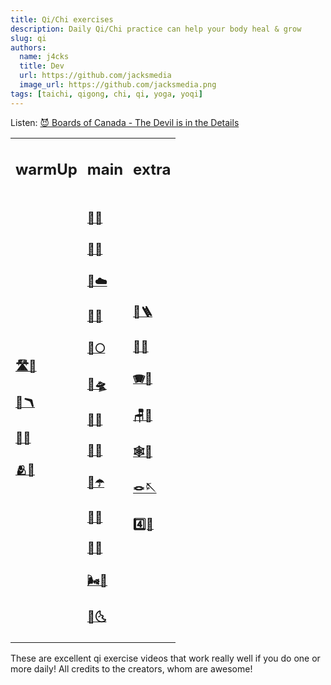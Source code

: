```yaml
---
title: Qi/Chi exercises
description: Daily Qi/Chi practice can help your body heal & grow
slug: qi
authors:
  name: j4cks
  title: Dev
  url: https://github.com/jacksmedia
  image_url: https://github.com/jacksmedia.png
tags: [taichi, qigong, chi, qi, yoga, yoqi]
---
```


<!-- Custom component -->

Listen:
[😈 Boards of Canada - The Devil is in the Details](https://www.youtube.com/watch?v=N2jNdHnOsG8)

<Timecalc />

<table>
  <tr>
    <td><h2 class="">warmUp</h2></td>
    <td><h2 class="">main</h2></td>
    <td><h2 class="">extra</h2></td>
  </tr>
  <tr>
    <td>
        <div class="no-bullet"><a href="https://www.youtube.com/watch?v=X3-gKPNyrTA?t=26"><h3>🛣🧘</h3></a></div>
        <div class="no-bullet"><a href="https://youtu.be/50txkOrJn9o?t=41"><h3>🦩🪃</h3></a></div>
        <div class="no-bullet"><a href="https://youtu.be/SedzswEwpPw?t=51"><h3>🧣🧘</h3></a></div>
        <div class="no-bullet"><a href="https://youtu.be/jOfshreyu4w"><h3>🫂🏅</h3></a></div>
    </td>
    <td>
        <div class="no-bullet"><a href="https://youtu.be/cEOS2zoyQw4?t=89"><h3>🦆🌊</h3></a></div>
        <div class="no-bullet"><a href="https://youtu.be/HMbT-CPVl2k"><h3>🍵🐵</h3></a></div>
        <div class="no-bullet"><a href="https://www.youtube.com/watch?v=enk0bOv-gF8?t=17"><h3>🦇☁️</h3></a></div>
        <div class="no-bullet"><a href="https://www.youtube.com/watch?v=IyINAjEoTIs?t=80"><h3>🦅🌴</h3></a></div>
        <div class="no-bullet"><a href="https://www.youtube.com/watch?v=OPcZlXYcdMA?t=31"><h3>🐎🌕</h3></a></div>
        <div class="no-bullet"><a href="https://www.youtube.com/watch?v=8wddPSIEpvE?t=54"><h3>🐠🛸</h3></a></div>
        <div class="no-bullet"><a href="https://www.youtube.com/watch?v=RoIqYtiTLFI"><h3>🐍🍂</h3></a></div>
        <div class="no-bullet"><a href="https://www.youtube.com/watch?v=nmmNWj9YtAw?t=60"><h3>🐯🌋</h3></a></div>
        <div class="no-bullet"><a href="https://www.youtube.com/watch?v=62a20CiIAlY?t=25"><h3>🐉☂️</h3></a></div>
        <div class="no-bullet"><a href="https://youtu.be/EZT8RC0wRbA?t=88"><h3>🐻🔥</h3></a></div>
        <div class="no-bullet"><a href="https://youtu.be/tbwbL1pg0HY?t=18"><h3>🐒🦜</h3></a></div>
        <div class="no-bullet"><a href="https://www.youtube.com/watch?v=Ba0fweKUwIc"><h3>🌬🦮</h3></a></div>
        <div class="no-bullet"><a href="https://youtu.be/_V29hE0_oBE"><h3>🦉🌜</h3></a></div>
    </td>
    <td>
        <div class="no-bullet"><a href="https://www.youtube.com/watch?v=V1HbXt5ZRlg&t=39s"><h3>🗼🪜</h3></a></div>
        <div class="no-bullet"><a href="https://youtu.be/ED3_i_xVd_s?t=54"><h3>🎱🌈</h3></a></div>
        <div class="no-bullet"><a href="https://youtu.be/FgfT2fOv31E"><h3>🪗🫧</h3></a></div>
        <div class="no-bullet"><a href="https://youtu.be/Nnd5Slo02us"><h3>🪑🏹</h3></a></div>
        <div class="no-bullet"><a href="https://www.youtube.com/watch?v=LZ2oHU-mMJI?t=25"><h3>🕸🎡</h3></a></div>
        <div class="no-bullet"><a href="https://www.youtube.com/watch?v=Yzm3fA2HhkQ&t=3s"><h3>🪢🪡</h3></a></div>
        <div class="no-bullet"><a href="https://youtu.be/eBdfCX5XnX4"><h3>4️⃣🦎</h3></a></div>
    </td>
  </tr>
</table>
These are excellent qi exercise videos that work really well if you do one or more daily!
All credits to the creators, whom are awesome!